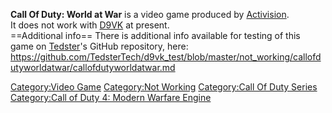 <strong>Call Of Duty: World at War</strong> is a video game produced by [[Activision]].
<br />
It does not work with [[D9VK]] at present.
<br />
==Additional info==
There is additional info available for testing of this game on [[User:Tedster|Tedster]]'s GitHub repository, here:
<br />
https://github.com/TedsterTech/d9vk_test/blob/master/not_working/callofdutyworldatwar/callofdutyworldatwar.md

[[Category:Video Game]]
[[Category:Not Working]]
[[Category:Call Of Duty Series]]
[[Category:Call of Duty 4: Modern Warfare Engine]]
